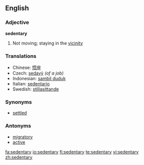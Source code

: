 ==English==

===Adjective===
'''sedentary'''

# Not moving; staying in the [[vicinity]]

===Translations===
{{rfc-level|Translations at L3+ (AutoFormat would have corrected level of Translations)}}
* Chinese: [[惯座]]
* Czech: [[sedavý]] {{m}} ''(of a job)''
* Indonesian: [[sambil duduk]]
* Italian: [[sedentario]]
* Swedish: [[stillasittande]]

===Synonyms===
* [[settled]]

===Antonyms===
* [[migratory]]
* [[active]]

[[fa:sedentary]]
[[io:sedentary]]
[[fi:sedentary]]
[[te:sedentary]]
[[vi:sedentary]]
[[zh:sedentary]]